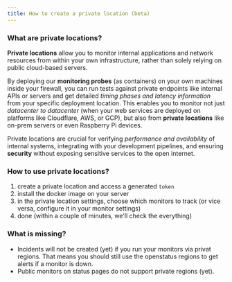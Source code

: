 ```yaml
---
title: How to create a private location (beta)
---
```


### What are private locations?

**Private locations** allow you to monitor internal applications and network resources from within your own infrastructure, rather than solely relying on public cloud-based servers. 

By deploying our **monitoring probes** (as containers) on your own machines inside your firewall, you can run tests against private endpoints like internal APIs or servers and get detailed *timing phases and latency information* from your specific deployment location. This enables you to monitor not just *datacenter to datacenter* (when your web services are deployed on platforms like Cloudflare, AWS, or GCP), but also from **private locations** like on-prem servers or even Raspberry Pi devices. 

Private locations are crucial for verifying *performance and availability* of internal systems, integrating with your development pipelines, and ensuring **security** without exposing sensitive services to the open internet.


### How to use private locations?

1. create a private location and access a generated `token`
2. install the docker image on your server
3. in the private location settings, choose which monitors to track (or vice versa, configure it in your monitor settings)
4. done (within a couple of minutes, we'll check the everything)

### What is missing?

- Incidents will not be created (yet) if you run your monitors via privat regions. That means you should still use the openstatus regions to get alerts if a monitor is down.
- Public monitors on status pages do not support private regions (yet).